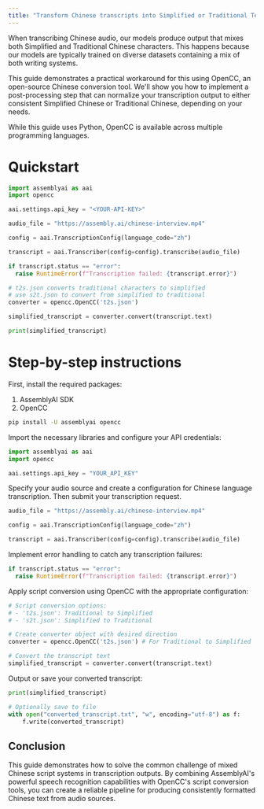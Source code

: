 ```yaml
---
title: "Transform Chinese transcripts into Simplified or Traditional Text"
---
```


When transcribing Chinese audio, our models produce output that mixes both Simplified and Traditional Chinese characters. This happens because our models are typically trained on diverse datasets containing a mix of both writing systems.

This guide demonstrates a practical workaround for this using OpenCC, an open-source Chinese conversion tool. We'll show you how to implement a post-processing step that can normalize your transcription output to either consistent Simplified Chinese or Traditional Chinese, depending on your needs.

While this guide uses Python, OpenCC is available across multiple programming languages.

# Quickstart

```python
import assemblyai as aai
import opencc

aai.settings.api_key = "<YOUR-API-KEY>"

audio_file = "https://assembly.ai/chinese-interview.mp4"

config = aai.TranscriptionConfig(language_code="zh")

transcript = aai.Transcriber(config=config).transcribe(audio_file)

if transcript.status == "error":
  raise RuntimeError(f"Transcription failed: {transcript.error}")

# t2s.json converts traditional characters to simplified
# use s2t.json to convert from simplified to traditional
converter = opencc.OpenCC('t2s.json')

simplified_transcript = converter.convert(transcript.text)

print(simplified_transcript)
```

# Step-by-step instructions

First, install the required packages:

1. AssemblyAI SDK
2. OpenCC

```bash
pip install -U assemblyai opencc
```

Import the necessary libraries and configure your API credentials:

```python
import assemblyai as aai
import opencc

aai.settings.api_key = "YOUR_API_KEY"
```

Specify your audio source and create a configuration for Chinese language transcription. Then submit your transcription request.

```python
audio_file = "https://assembly.ai/chinese-interview.mp4"

config = aai.TranscriptionConfig(language_code="zh")

transcript = aai.Transcriber(config=config).transcribe(audio_file)
```

Implement error handling to catch any transcription failures:

```python
if transcript.status == "error":
  raise RuntimeError(f"Transcription failed: {transcript.error}")
```

Apply script conversion using OpenCC with the appropriate configuration:

```python
# Script conversion options:
# - 't2s.json': Traditional to Simplified
# - 's2t.json': Simplified to Traditional

# Create converter object with desired direction
converter = opencc.OpenCC('t2s.json') # For Traditional to Simplified

# Convert the transcript text
simplified_transcript = converter.convert(transcript.text)
```

Output or save your converted transcript:

```python
print(simplified_transcript)

# Optionally save to file
with open("converted_transcript.txt", "w", encoding="utf-8") as f:
    f.write(converted_transcript)
```

## Conclusion

This guide demonstrates how to solve the common challenge of mixed Chinese script systems in transcription outputs. By combining AssemblyAI's powerful speech recognition capabilities with OpenCC's script conversion tools, you can create a reliable pipeline for producing consistently formatted Chinese text from audio sources.
